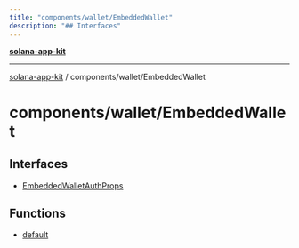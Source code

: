 ```yaml
---
title: "components/wallet/EmbeddedWallet"
description: "## Interfaces"
---
```


[**solana-app-kit**](../../../README.mdx)

***

[solana-app-kit](../../../README.mdx) / components/wallet/EmbeddedWallet

# components/wallet/EmbeddedWallet

## Interfaces

- [EmbeddedWalletAuthProps](interfaces/EmbeddedWalletAuthProps.mdx)

## Functions

- [default](functions/default.mdx)
